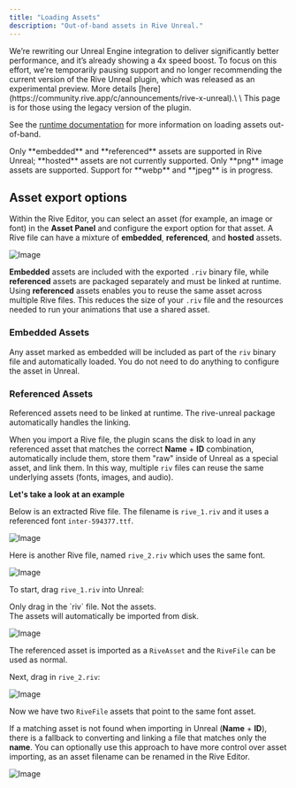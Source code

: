```yaml
---
title: "Loading Assets"
description: "Out-of-band assets in Rive Unreal."
---
```


<Warning>
  We’re rewriting our Unreal Engine integration to deliver significantly better performance, and it’s already showing a 4x speed boost. To focus on this effort, we’re temporarily pausing support and no longer recommending the current version of the Rive Unreal plugin, which was released as an experimental preview. More details [here](https://community.rive.app/c/announcements/rive-x-unreal).\
  \
  This page is for those using the legacy version of the plugin.
</Warning>

See the [runtime documentation](/runtimes/loading-assets) for more information on loading assets out-of-band.

<Note>
  Only **embedded** and **referenced** assets are supported in Rive Unreal; **hosted** assets are not currently supported.
</Note>

<Note>
  Only **png** image assets are supported. Support for **webp** and **jpeg** is in progress.
</Note>

## Asset export options

Within the Rive Editor, you can select an asset (for example, an image or font) in the **Asset Panel** and configure the export option for that asset. A Rive file can have a mixture of **embedded**, **referenced**, and **hosted** assets.

![Image](/images/game-runtimes/unreal/e716e2a5-b846-4140-b2a3-5675a1318f0b.webp)

**Embedded** assets are included with the exported `.riv` binary file, while **referenced** assets are packaged separately and must be linked at runtime. Using **referenced** assets enables you to reuse the same asset across multiple Rive files. This reduces the size of your `.riv` file and the resources needed to run your animations that use a shared asset.

### Embedded Assets

Any asset marked as embedded will be included as part of the `riv` binary file and automatically loaded. You do not need to do anything to configure the asset in Unreal.

### Referenced Assets

Referenced assets need to be linked at runtime. The rive-unreal package automatically handles the linking.

When you import a Rive file, the plugin scans the disk to load in any referenced asset that matches the correct **Name** + **ID** combination, automatically include them, store them "raw" inside of Unreal as a special asset, and link them. In this way, multiple `riv` files can reuse the same underlying assets (fonts, images, and audio).

**Let's take a look at an example**

Below is an extracted Rive file. The filename is `rive_1.riv` and it uses a referenced font `inter-594377.ttf`.

![Image](/images/game-runtimes/unreal/14b577a8-6fb9-4360-a421-756e77934f78.webp)

Here is another Rive file, named `rive_2.riv` which uses the same font.

![Image](/images/game-runtimes/unreal/afd7051b-ad61-4c17-be87-898eae995c05.webp)

To start, drag `rive_1.riv` into Unreal:

<Warning>
  Only drag in the `riv` file. Not the assets.<br />
  The assets will automatically be imported from disk.
</Warning>

![Image](/images/game-runtimes/unreal/fb796a61-17d8-47f5-9357-97a49da0e35a.webp)

The referenced asset is imported as a `RiveAsset` and the `RiveFile` can be used as normal.

Next, drag in `rive_2.riv`:

![Image](/images/game-runtimes/unreal/d151f7f7-d3d6-42e3-9119-7b263eb976ed.webp)

Now we have two `RiveFile` assets that point to the same font asset.

If a matching asset is not found when importing in Unreal (**Name** + **ID**), there is a fallback to converting and linking a file that matches only the **name**. You can optionally use this approach to have more control over asset importing, as an asset filename can be renamed in the Rive Editor.

![Image](/images/game-runtimes/unreal/69c62b2a-2a82-4422-ba5c-60df9f792574.webp)